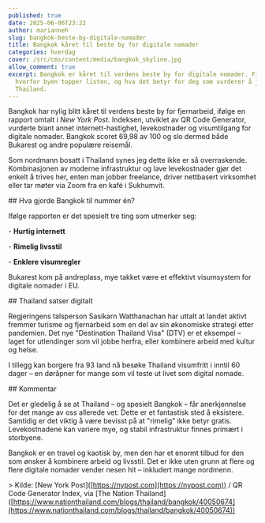 ```yaml
---
published: true
date: 2025-06-06T23:22
author: marianneh
slug: bangkok-beste-by-digitale-nomader
title: Bangkok kåret til beste by for digitale nomader
categories: hverdag
cover: /src/cms/content/media/bangkok_skyline.jpg
allow_comment: true
excerpt: Bangkok er kåret til verdens beste by for digitale nomader. Finn ut
  hvorfor byen topper listen, og hva det betyr for deg som vurderer å jobbe fra
  Thailand.
---
```

Bangkok har nylig blitt kåret til verdens beste by for fjernarbeid, ifølge en rapport omtalt i _New York Post_. Indeksen, utviklet av QR Code Generator, vurderte blant annet internett-hastighet, levekostnader og visumtilgang for digitale nomader. Bangkok scoret 69,98 av 100 og slo dermed både Bukarest og andre populære reisemål.

Som nordmann bosatt i Thailand synes jeg dette ikke er så overraskende. Kombinasjonen av moderne infrastruktur og lave levekostnader gjør det enkelt å trives her, enten man jobber freelance, driver nettbasert virksomhet eller tar møter via Zoom fra en kafé i Sukhumvit.

\## Hva gjorde Bangkok til nummer én?

Ifølge rapporten er det spesielt tre ting som utmerker seg:

\- **Hurtig internett**

\- **Rimelig livsstil**

\- **Enklere visumregler**

Bukarest kom på andreplass, mye takket være et effektivt visumsystem for digitale nomader i EU.

\## Thailand satser digitalt

Regjeringens talsperson Sasikarn Watthanachan har uttalt at landet aktivt fremmer turisme og fjernarbeid som en del av sin økonomiske strategi etter pandemien. Det nye "Destination Thailand Visa" (DTV) er et eksempel – laget for utlendinger som vil jobbe herfra, eller kombinere arbeid med kultur og helse.

I tillegg kan borgere fra 93 land nå besøke Thailand visumfritt i inntil 60 dager – en døråpner for mange som vil teste ut livet som digital nomade.

\## Kommentar

Det er gledelig å se at Thailand – og spesielt Bangkok – får anerkjennelse for det mange av oss allerede vet: Dette er et fantastisk sted å eksistere. Samtidig er det viktig å være bevisst på at "rimelig" ikke betyr gratis. Levekostnadene kan variere mye, og stabil infrastruktur finnes primært i storbyene.

Bangkok er en travel og kaotisk by, men den har et enormt tilbud for den som ønsker å kombinere arbeid og livsstil. Det er ikke uten grunn at flere og flere digitale nomader vender nesen hit – inkludert mange nordmenn.

\> Kilde: \[New York Post\]([https://nypost.com](https://nypost.com)) / QR Code Generator Index, via \[The Nation Thailand\]([https://www.nationthailand.com/blogs/thailand/bangkok/40050674](https://www.nationthailand.com/blogs/thailand/bangkok/40050674))